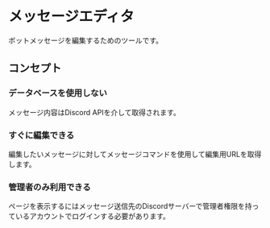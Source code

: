 # メッセージエディタ

ボットメッセージを編集するためのツールです。

## コンセプト
### データベースを使用しない
メッセージ内容はDiscord APIを介して取得されます。

### すぐに編集できる
編集したいメッセージに対してメッセージコマンドを使用して編集用URLを取得します。

### 管理者のみ利用できる
ページを表示するにはメッセージ送信先のDiscordサーバーで管理者権限を持っているアカウントでログインする必要があります。

